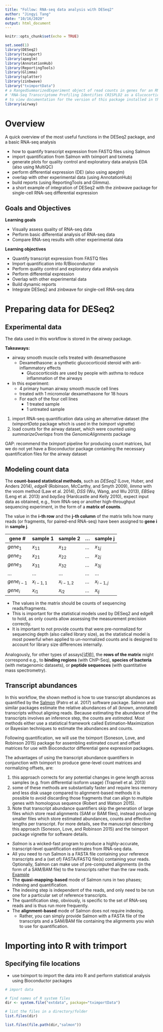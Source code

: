 ```yaml
---
title: "Follow: RNA-seq data analysis with DESeq2"
author: "Jingyi Tang"
date: "10/16/2020"
output: html_document
---
```


```r
knitr::opts_chunk$set(echo = TRUE)

set.seed(1)
library(DESeq2)
library(tximport)
library(apeglm)
library(AnnotationHub)
library(ReportingTools)
library(Glimma)
library(splatter)
library(zinbwave)
library("tximportData")
# a RangedSummarizedExperiment object of read counts in genes for an RNA-Seq experiment on four human airway smooth muscle cell lines treated with dexamethasone
# 'RNA-Seq Transcriptome Profiling Identifies CRISPLD2 as a Glucocorticoid Responsive Gene that Modulates Cytokine Function in Airway Smooth Muscle Cells.' PLoS One. 2014 Jun 13;9(6):e99625. PMID: 24926665. GEO: GSE52778.
# to view documentation for the version of this package installed in the system: browseVignettes("airway")
library(airway)

```

# Overview

A quick overview of the most useful functions in the DESeq2 package, and a basic RNA-seq analysis

* how to quantify transcript expression from FASTQ files using Salmon  
* import quantification from Salmon with tximport and tximeta  
* generate plots for quality control and exploratory data analysis EDA (also using MultiQC)  
* perform differential expression (DE) (also using apeglm)  
* overlap with other experimental data (using AnnotationHub)  
* build reports (using ReportingTools and Glimma).   
* a short example of integration of DESeq2 with the zinbwave package for single-cell RNA-seq differential expression  

## Goals and Objectives

__Learning goals__

* Visually assess quality of RNA-seq data
* Perform basic differential analysis of RNA-seq data
* Compare RNA-seq results with other experimental data

__Learning objectives__

* Quantify transcript expression from FASTQ files
* Import quantification into R/Bioconductor
* Perform quality control and exploratory data analysis
* Perform differential expression
* Overlap with other experimental data
* Build dynamic reports
* Integrate DESeq2 and zinbwave for single-cell RNA-seq data

# Preparing data for DESeq2

## Experimental data

The data used in this workflow is stored in the _airway_ package. 

__Takeaways:__  

* airway smooth muscle cells treated with dexamethasone
  + Dexamethasone: a synthetic glucocorticoid steroid with anti-inflammatory effects
    + Glucocorticoids are used by people with asthma to reduce inflammation of the airways
* In this experiment:
  + 4 primary human airway smooth muscle cell lines
  + treated with 1 micromolar dexamethasone for 18 hours
  + For each of the four cell lines
    + 1 treated sample
    + 1 untreated sample  
    
1. import RNA-seq quantification data using an alternative dataset (the _tximportData_ package which is used in the _tximport_ vignette)
2. load counts for the airway dataset, which were counted using _summarizeOverlaps_ from the _GenomicAlignments_ package

GAP: recommend the _tximport_ pipeline for producing count matrices, but we do not yet have a Bioconductor package containing the necessary quantification files for the airway dataset

## Modeling count data

The __count-based statistical methods__, such as _DESeq2_ (Love, Huber, and Anders 2014), _edgeR_ (Robinson, McCarthy, and Smyth 2009), _limma_ with the voom method (Law et al. 2014), _DSS_ (Wu, Wang, and Wu 2013), _EBSeq_ (Leng et al. 2013) and _baySeq_ (Hardcastle and Kelly 2010), expect input data as obtained, e.g., from RNA-seq or another high-throughput sequencing experiment, in the form of a __matrix of counts__.

The value in the __i-th row__ and the __j-th column__ of the matrix tells how many reads (or fragments, for paired-end RNA-seq) have been assigned to __gene i__ in __sample j__.

gene #      |  sample 1  |  sample 2   |  ...   |  sample j
----------- | ---------- | ----------- | ------ | --------
$gene_1$    | $x_{11}$   | $x_{12}$    | ...   | $x_{1j}$  
$gene_2$    | $x_{21}$   | $x_{22}$    | ...   | $x_{2j}$
$gene_3$    | $x_{31}$   | $x_{32}$    | ...   | $x_{3j}$
...         | ...        | ...         | ...   | ...
$gene_{i-1}$| $x_{i-1,1}$   | $x_{i-1,2}$    | ...   | $x_{i-1,j}$
$gene_i$    | $x_{i1}$   | $x_{i2}$    | ...   | $x_{ij}$
  
* The values in the matrix should be counts of sequencing reads/fragments.  
* This is important for the statistical models used by DESeq2 and edgeR to hold, as only counts allow assessing the measurement precision correctly.   
* It is important to not provide counts that were pre-normalized for sequencing depth (also called library size), as the statistical model is most powerful when applied to un-normalized counts and is designed to account for library size differences internally.

Analogously, for other types of assays[试验], the __rows of the matrix__ might correspond e.g., to __binding regions__ (with ChIP-Seq), __species of bacteria__ (with metagenomic datasets), or __peptide sequences__ (with quantitative mass spectrometry).


## Transcript abundances

In this workflow, the shown method is how to use transcript abundances as quantified by the [Salmon](https://combine-lab.github.io/salmon/) (Patro et al. 2017) software package. Salmon and similar packages estimate the relative abundances of all (known, annotated) transcripts without aligning reads. Because estimating the abundance of the transcripts involves an inference step, the counts are _estimated_. Most methods either use a statistical framework called Estimation-Maximization or Bayesian techniques to estimate the abundances and counts.

Following quantification, we will use the tximport (Soneson, Love, and Robinson 2015) package for assembling estimated count and offset matrices for use with Bioconductor differential gene expression packages.

The advantages of using the transcript abundance quantifiers in conjunction with tximport to produce gene-level count matrices and normalizing offsets, are:

1. this approach corrects for any potential changes in gene length across samples (e.g. from differential isoform usage) (Trapnell et al. 2013)  
2. some of these methods are substantially faster and require less memory and less disk usage compared to alignment-based methods
it is possible to avoid discarding those fragments that can align to multiple genes with homologous sequence (Robert and Watson 2015).  
3. Note that transcript abundance quantifiers skip the generation of large files which store read alignments (SAM or BAM files), instead producing smaller files which store estimated abundances, counts and effective lengths per transcript. For more details, see the manuscript describing this approach (Soneson, Love, and Robinson 2015) and the tximport package vignette for software details.  

 * _Salmon_ is a wicked-fast program to produce a highly-accurate, transcript-level quantification estimates from RNA-seq data.  
 * All you need to run Salmon is a FASTA file containing your reference transcripts and a (set of) FASTA/FASTQ file(s) containing your reads. Optionally, Salmon can make use of pre-computed alignments (in the form of a SAM/BAM file) to the transcripts rather than the raw reads.  [Example](https://combine-lab.github.io/salmon/getting_started/)  
 * The __quasi-mapping-based__ mode of Salmon runs in two phases; indexing and quantification.   
  + The indexing step is independent of the reads, and only need to be run one for a particular set of reference transcripts.   
  + The quantification step, obviously, is specific to the set of RNA-seq reads and is thus run more frequently.  
* The __alignment-based__ mode of Salmon does not require indexing. 
  + Rather, you can simply provide Salmon with a FASTA file of the transcripts and a SAM/BAM file containing the alignments you wish to use for quantification.


# Importing into R with trimport

## Specifying file locations

* use tximport to import the data into R and perform statistical analysis using Bioconductor packages

```r

# import data

# find names of R system files
dir <- system.file("extdata", package="tximportData")

# list the files in a directory/folder
list.files(dir)

list.files(file.path(dir,"salmon"))

```